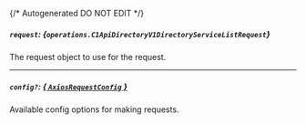 {/* Autogenerated DO NOT EDIT  */}

##### `request`: *{`operations.C1ApiDirectoryV1DirectoryServiceListRequest`}*
The request object to use for the request.
<Collapsible openLabel={Labels.showProperties} closeLabel={Labels.hideProperties}>
    <C1ApiDirectoryV1DirectoryServiceListRequest/>
</Collapsible>

---
##### `config?`: [*{ `AxiosRequestConfig` }*](https://axios-http.com/docs/req_config)
Available config options for making requests.


